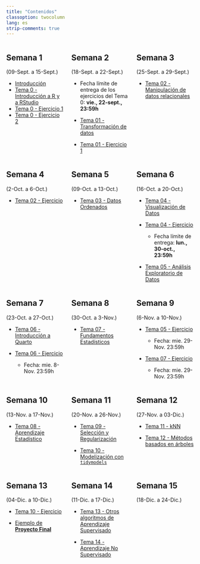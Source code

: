 ```yaml
---
title: "Contenidos"
classoption: twocolumn
lang: es
strip-comments: true
---
```



<!-- **********************************************************************  -->
:::: {.columns}

::: {.column width="33%"}
## Semana 1  
(09-Sept. a 15-Sept.)

  * [Introducción](docs/0Intro.qmd)
  * [Tema 0 - Introducción a R y a RStudio](docs/Tema00.qmd)
  * [Tema 0 - Ejercicio 1](docs/Tema00ej1.qmd)
  * [Tema 0 - Ejercicio 2](docs/Tema00ej2.qmd) 
  
:::


::: {.column width="33%"}

## Semana 2
(18-Sept. a 22-Sept.)


  * Fecha límite de entrega de los ejercicios del Tema 0: **vie., 22-sept., 23:59h**


  * [Tema 01 - Transformación de datos](docs/Tema01.qmd)
  * [Tema 01 - Ejercicio 1](docs/Tema01ej1.qmd)


:::


::: {.column width="33%"}

## Semana 3
(25-Sept. a 29-Sept.)


  * [Tema 02 - Manipulación de datos relacionales](docs/Tema02.qmd)

  
:::


::::

<!-- **********************************************************************  -->

:::: {.columns}

::: {.column width="33%"}

## Semana 4
(2-Oct. a 6-Oct.)

  * [Tema 02 - Ejercicio](docs/Tema02ej.qmd)
  
:::


::: {.column width="33%"}


## Semana 5
(09-Oct. a 13-Oct.)

  * [Tema 03 - Datos Ordenados](docs/Tema03.qmd)

:::


::: {.column width="33%"}

## Semana 6
(16-Oct. a 20-Oct.)

  * [Tema 04 - Visualización de Datos](docs/Tema04.qmd)
  
  * [Tema 04 - Ejercicio](docs/Tema04ej.qmd)
  
    - Fecha límite de entrega: **lun., 30-oct., 23:59h**

  * [Tema 05 - Análisis Exploratorio de Datos](docs/Tema05.qmd)

  
:::

::::


<!-- ********************************************************************** -->


:::: {.columns}

::: {.column width="33%"}

## Semana 7
(23-Oct. a 27-Oct.)

 * [Tema 06 - Introducción a Quarto](docs/Tema06.qmd) 
 
 * [Tema 06 - Ejercicio](docs/Tema06ej.qmd)
    - Fecha:  mie. 8-Nov. 23:59h 
 
:::

::: {.column width="33%"}


## Semana 8
(30-Oct. a 3-Nov.)

 * [Tema 07 - Fundamentos Estadísticos](docs/Tema07.qmd)

:::


::: {.column width="33%"}


## Semana 9
(6-Nov. a 10-Nov.)

 * [Tema 05 - Ejercicio](docs/Tema05ejWebScrap.qmd)
    - Fecha:  mie. 29-Nov. 23:59h 

 * [Tema 07 - Ejercicio](docs/Tema07ej.qmd)

    - Fecha:  mie. 29-Nov. 23:59h 


:::

::::


<!-- ********************************************************************** -->

:::: {.columns}

::: {.column width="33%"}

## Semana 10
(13-Nov. a 17-Nov.)
 
  * [Tema 08 - Aprendizaje Estadístico](docs/Tema08.qmd)


:::


::: {.column width="33%"}

## Semana 11
(20-Nov. a 26-Nov.)

  * [Tema 09 - Selección y Regularización](docs/Tema09.qmd)

  * [Tema 10 - Modelización con `tidymodels`](docs/Tema10.qmd)

:::


::: {.column width="33%"}
## Semana 12
(27-Nov. a 03-Dic.)

  * [Tema 11 - kNN](docs/Tema11.qmd)
  
  * [Tema 12 - Métodos basados en árboles](docs/Tema12.qmd)

:::

::::


<!-- ********************************************************************** -->

:::: {.columns}

::: {.column width="33%"}

## Semana 13
(04-Dic. a 10-Dic.)

  * [Tema 10 - Ejercicio](docs/Tema10ej.qmd)

  * [Ejemplo de **Proyecto Final**](docs/Proyect01.qmd)

:::

::: {.column width="33%"}
## Semana 14
(11-Dic. a 17-Dic.)

  * [Tema 13 - Otros algoritmos de Aprendizaje Supervisado](docs/Tema13.qmd)

  * [Tema 14 - Aprendizaje No Supervisado](docs/Tema14.qmd)
:::


::: {.column width="33%"}
## Semana 15
(18-Dic. a 24-Dic.)

:::

::::

<!--

-->
